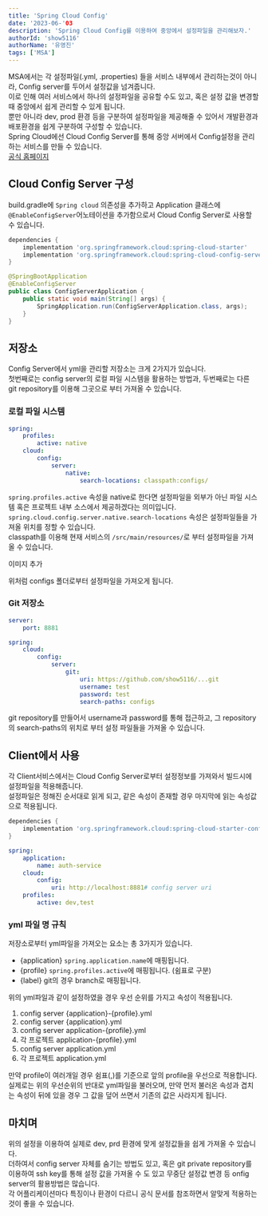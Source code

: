 ```yaml
---
title: 'Spring Cloud Config'
date: '2023-06-'03
description: 'Spring Cloud Config를 이용하여 중앙에서 설정파일을 관리해보자.'
authorId: 'show5116'
authorName: '유영진'
tags: ['MSA']
---
```


MSA에서는 각 설정파일(.yml, .properties) 들을 서비스 내부에서 관리하는것이 아니라, Config server를 두어서 설정값을 넘겨줍니다.<br/>
이로 인해 여러 서비스에서 하나의 설정파일을 공유할 수도 있고, 혹은 설정 값을 변경할 때 중앙에서 쉽게 관리할 수 있게 됩니다.<br/>
뿐만 아니라 dev, prod 환경 등을 구분하여 설정파일을 제공해줄 수 있어서 개발환경과 배포환경을 쉽게 구분하여 구성할 수 있습니다.<br/>
Spring Cloud에선 Cloud Config Server를 통해 중앙 서버에서 Config설정을 관리하는 서비스를 만들 수 있습니다.<br/>
[공식 홈페이지](https://cloud.spring.io/spring-cloud-config/refresence/html)

## Cloud Config Server 구성

build.gradle에 `Spring cloud` 의존성을 추가하고 Application 클래스에 `@EnableConfigServer`어노테이션을 추가함으로서 Cloud Config Server로 사용할 수 있습니다.

```groovy
dependencies {
	implementation 'org.springframework.cloud:spring-cloud-starter'
	implementation 'org.springframework.cloud:spring-cloud-config-server'
}
```

```java
@SpringBootApplication
@EnableConfigServer
public class ConfigServerApplication {
	public static void main(String[] args) {
		SpringApplication.run(ConfigServerApplication.class, args);
	}
}
```

## 저장소

Config Server에서 yml을 관리할 저장소는 크게 2가지가 있습니다.<br/>
첫번째로는 config server의 로컬 파일 시스템을 활용하는 방법과, 두번째로는 다른 git repository를 이용해 그곳으로 부터 가져올 수 있습니다.

### 로컬 파일 시스템

```yml
spring:
	profiles:
		active: native
	cloud:
		config:
			server:
				native:
					search-locations: classpath:configs/
```

`spring.profiles.active` 속성을 native로 한다면 설정파일을 외부가 아닌 파일 시스템 혹은 프로젝트 내부 소스에서 제공하겠다는 의미입니다.<br/>
`spring.cloud.config.server.native.search-locations` 속성은 설정파일들을 가져올 위치를 정할 수 있습니다.<br/>
classpath를 이용해 현재 서비스의 `/src/main/resources/`로 부터 설정파일을 가져올 수 있습니다.

이미지 추가

위처럼 configs 폴더로부터 설정파일을 가져오게 됩니다.

### Git 저장소

```yml
server:
	port: 8881

spring:
	cloud:
		config:
			server:
				git:
					uri: https://github.com/show5116/...git
					username: test
					password: test
					search-paths: configs
```

git repository를 만들어서 username과 password를 통해 접근하고, 그 repository의 search-paths의 위치로 부터 설정 파일들을 가져올 수 있습니다.

## Client에서 사용

각 Client서비스에서는 Cloud Config Server로부터 설정정보를 가져와서 빌드시에 설정파일을 적용해줍니다.<br/>
설정파일은 정해진 순서대로 읽게 되고, 같은 속성이 존재할 경우 마지막에 읽는 속성값으로 적용됩니다.

```groovy
dependencies {
	implementation 'org.springframework.cloud:spring-cloud-starter-config'
}
```

```yml
spring:
	application:
		name: auth-service
	cloud:
		config:
			uri: http://localhost:8881# config server uri
	profiles: 
		active: dev,test
```

### yml 파일 명 규칙

저장소로부터 yml파일을 가져오는 요소는 총 3가지가 있습니다.

-	{application} `spring.application.name`에 매핑됩니다.
-	{profile} `spring.profiles.active`에 매핑됩니다. (쉼표로 구분)
-	{label} git의 경우 branch로 매핑됩니다.

위의 yml파일과 같이 설정하였을 경우 우선 순위를 가지고 속성이 적용됩니다.

1.	config server {application}-{profile}.yml
2.	config server {application}.yml
3.	config server application-{profile}.yml
4.	각 프로젝트 application-{profile}.yml
5.	config server application.yml
6.	각 프로젝트 application.yml

만약 profile이 여러개일 경우 쉼표(,)를 기준으로 앞의 profile을 우선으로 적용합니다.<br/>
실제로는 위의 우선순위의 반대로 yml파일을 불러오며, 만약 먼저 불러온 속성과 겹치는 속성이 뒤에 있을 경우 그 값을 덮어 쓰면서 기존의 값은 사라지게 됩니다.

## 마치며

위의 설정을 이용하여 실제로 dev, prd 환경에 맞게 설정값들을 쉽게 가져올 수 있습니다.<br/>
더하여서 config server 자체를 숨기는 방법도 있고, 혹은 git private repository를 이용하여 ssh key를 통해 설정 값을 가져올 수 도 있고 무중단 설정값 변경 등 onfig server의 활용방법은 많습니다.<br/>
각 어플리케이션마다 특징이나 환경이 다르니 공식 문서를 참조하면서 알맞게 적용하는 것이 좋을 수 있습니다.
